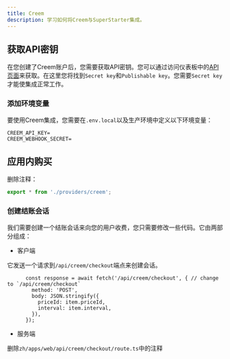 ```yaml
---
title: Creem
description: 学习如何将Creem与SuperStarter集成。
---
```


## 获取API密钥

在您创建了Creem账户后，您需要获取API密钥。您可以通过访问仪表板中的[API页面](https://www.creem.io/dashboard/developers)来获取。在这里您将找到`Secret key`和`Publishable key`。您需要`Secret key`才能使集成正常工作。

### 添加环境变量

要使用Creem集成，您需要在`.env.local`以及生产环境中定义以下环境变量：

```env .env.local
CREEM_API_KEY=
CREEM_WEBHOOK_SECRET=
```

## 应用内购买

删除注释：
```ts zh/packages/payments/index.ts
export * from './providers/creem';
```

### 创建结账会话

我们需要创建一个结账会话来向您的用户收费，您只需要修改一些代码。它由两部分组成：

- 客户端

它发送一个请求到`/api/creem/checkout`端点来创建会话。

```tsx zh/apps/web/[locale]/components/payment/price-form.tsx
      const response = await fetch('/api/creem/checkout', { // change to `/api/creem/checkout`
        method: 'POST',
        body: JSON.stringify({
          priceId: item.priceId,
          interval: item.interval,
        }),
      });
```

- 服务端

删除`zh/apps/web/api/creem/checkout/route.ts`中的注释